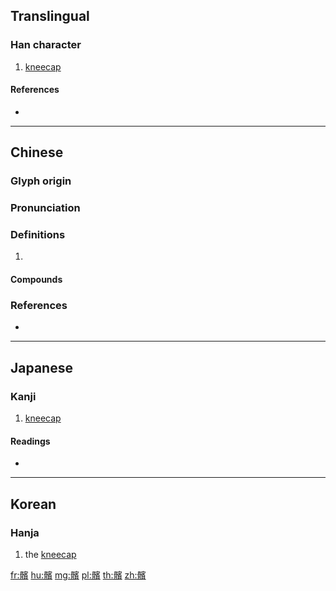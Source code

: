 {{character info/new}}
{{also|臏|髌}}
==Translingual==

===Han character===
{{Han char|rn=188|rad=骨|as=14|sn=24|four=73286|canj=BBJMC}}

# [[kneecap]]

====References====
* {{Han ref|kx=1451.140|dkj=45298|dj=1978.090|hdz=74421.040|uh=9AD5|ud=39637|bh=F8D4|bd=63700}}

----

==Chinese==
{{zh-forms|s=髌|alt=臏}}

===Glyph origin===
{{Han etym}}

===Pronunciation===
{{zh-pron
|m=bìn
|c=ban3,pan5
|mc=y
|oc=y
|cat=
}}

===Definitions===
{{zh-hanzi}}

# {{rfdef|zh}}

====Compounds====
{{zh-der|髕骨}}

===References===
* {{R:yue:Hanzi}}

----

==Japanese==

===Kanji===
{{ja-kanji|grade=|rs=骨14}}

# [[kneecap]]

====Readings====
* {{ja-readings|on=[[ひん]] (hin), [[びん]] (bin)|kun=}}

----

==Korean==

===Hanja===
{{ko-hanja|hangeul=빈|eumhun=|rv=bin|mr=pin|y=pin}}

# the [[kneecap]]

[[fr:髕]]
[[hu:髕]]
[[mg:髕]]
[[pl:髕]]
[[th:髕]]
[[zh:髕]]